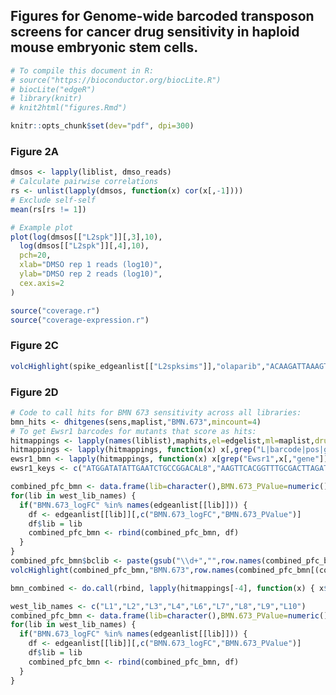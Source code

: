 ## Figures for **Genome-wide barcoded transposon screens for cancer drug sensitivity in haploid mouse embryonic stem cells.**

```r
# To compile this document in R:
# source("https://bioconductor.org/biocLite.R")
# biocLite("edgeR")
# library(knitr)
# knit2html("figures.Rmd")

knitr::opts_chunk$set(dev="pdf", dpi=300)
```


### Figure 2A
```r
dmsos <- lapply(liblist, dmso_reads)
# Calculate pairwise correlations
rs <- unlist(lapply(dmsos, function(x) cor(x[,-1])))
# Exclude self-self
mean(rs[rs != 1])

# Example plot
plot(log(dmsos[["L2spk"]][,3],10),
  log(dmsos[["L2spk"]][,4],10),
  pch=20,
  xlab="DMSO rep 1 reads (log10)",
  ylab="DMSO rep 2 reads (log10)",
  cex.axis=2
)

```

```r
source("coverage.r")
source("coverage-expression.r")

```

### Figure 2C
```r
volcHighlight(spike_edgeanlist[["L2spksims"]],"olaparib","ACAAGATTAAAGTAAAAATAACAGA")
```

### Figure 2D
```r
# Code to call hits for BMN 673 sensitivity across all libraries:
bmn_hits <- dhitgenes(sens,maplist,"BMN.673",mincount=4)
# To get Ewsr1 barcodes for mutants that score as hits:
hitmappings <- lapply(names(liblist),maphits,el=edgelist,ml=maplist,drug="BMN.673")
hitmappings <- lapply(hitmappings, function(x) x[,grep("L|barcode|pos|gene|chr|log|PValue",names(x))])
ewsr1_bmn <- lapply(hitmappings, function(x) x[grep("Ewsr1",x[,"gene"]),])
ewsr1_keys <- c("ATGGATATATTGAATCTGCCGGACAL8","AAGTTCACGGTTTGCGACTTAGATGL2")

combined_pfc_bmn <- data.frame(lib=character(),BMN.673_PValue=numeric(),BMN.673_logFC=numeric())
for(lib in west_lib_names) {
  if("BMN.673_logFC" %in% names(edgeanlist[[lib]])) {
    df <- edgeanlist[[lib]][,c("BMN.673_logFC","BMN.673_PValue")]
    df$lib = lib
    combined_pfc_bmn <- rbind(combined_pfc_bmn, df)
  }
}
combined_pfc_bmn$bclib <- paste(gsub("\\d+","",row.names(combined_pfc_bmn)),combined_pfc_bmn$lib,sep="")
volcHighlight(combined_pfc_bmn,"BMN.673",row.names(combined_pfc_bmn[(combined_pfc_bmn$bclib %in% ewsr1_keys),]),yl=c(-40,0))
```


```r
bmn_combined <- do.call(rbind, lapply(hitmappings[-4], function(x) { x$lib <- names(x)[5]; x[,c("lib","barcode","logFC","PValue","logCPM","gene")]}))

west_lib_names <- c("L1","L2","L3","L4","L6","L7","L8","L9","L10")
combined_pfc_bmn <- data.frame(lib=character(),BMN.673_PValue=numeric(),BMN.673_logFC=numeric())
for(lib in west_lib_names) {
  if("BMN.673_logFC" %in% names(edgeanlist[[lib]])) {
    df <- edgeanlist[[lib]][,c("BMN.673_logFC","BMN.673_PValue")]
    df$lib = lib
    combined_pfc_bmn <- rbind(combined_pfc_bmn, df)
  }
}

```

